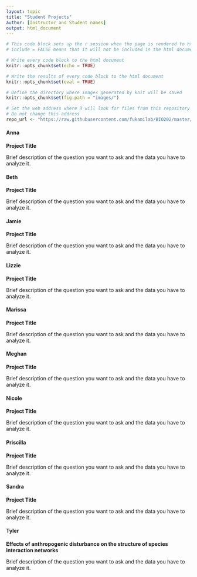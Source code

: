 ```yaml
---
layout: topic
title: "Student Projects"
author: [Instructor and Student names]
output: html_document
---
```


```r
# This code block sets up the r session when the page is rendered to html
# include = FALSE means that it will not be included in the html document

# Write every code block to the html document 
knitr::opts_chunk$set(echo = TRUE)

# Write the results of every code block to the html document 
knitr::opts_chunk$set(eval = TRUE)

# Define the directory where images generated by knit will be saved
knitr::opts_chunk$set(fig.path = "images/")

# Set the web address where R will look for files from this repository
# Do not change this address
repo_url <- "https://raw.githubusercontent.com/fukamilab/BIO202/master/"
```

#### Anna

**Project Title**

Brief description of the question you want to ask and the data you have to analyze it.


#### Beth

**Project Title**

Brief description of the question you want to ask and the data you have to analyze it.


#### Jamie

**Project Title**

Brief description of the question you want to ask and the data you have to analyze it.


#### Lizzie

**Project Title**

Brief description of the question you want to ask and the data you have to analyze it.


#### Marissa

**Project Title**

Brief description of the question you want to ask and the data you have to analyze it.


#### Meghan

**Project Title**

Brief description of the question you want to ask and the data you have to analyze it.


#### Nicole

**Project Title**

Brief description of the question you want to ask and the data you have to analyze it.


#### Priscilla

**Project Title**

Brief description of the question you want to ask and the data you have to analyze it.


#### Sandra

**Project Title**

Brief description of the question you want to ask and the data you have to analyze it.


#### Tyler

**Effects of anthropogenic disturbance on the structure of species interaction networks**

Brief description of the question you want to ask and the data you have to analyze it.
